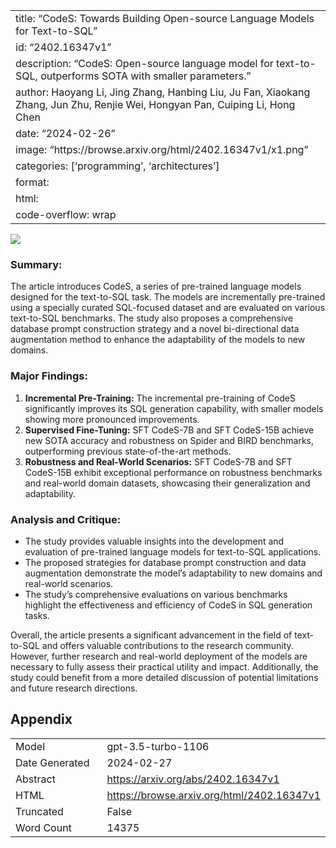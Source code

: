 
---
title: "CodeS: Towards Building Open-source Language Models for Text-to-SQL"
id: "2402.16347v1"
description: "CodeS: Open-source language model for text-to-SQL, outperforms SOTA with smaller parameters."
author: Haoyang Li, Jing Zhang, Hanbing Liu, Ju Fan, Xiaokang Zhang, Jun Zhu, Renjie Wei, Hongyan Pan, Cuiping Li, Hong Chen
date: "2024-02-26"
image: "https://browse.arxiv.org/html/2402.16347v1/x1.png"
categories: ['programming', 'architectures']
format:
  html:
    code-overflow: wrap
---

![](https://browse.arxiv.org/html/2402.16347v1/x1.png)

### **Summary:**
The article introduces CodeS, a series of pre-trained language models designed for the text-to-SQL task. The models are incrementally pre-trained using a specially curated SQL-focused dataset and are evaluated on various text-to-SQL benchmarks. The study also proposes a comprehensive database prompt construction strategy and a novel bi-directional data augmentation method to enhance the adaptability of the models to new domains.

### **Major Findings:**
1. **Incremental Pre-Training:** The incremental pre-training of CodeS significantly improves its SQL generation capability, with smaller models showing more pronounced improvements.
2. **Supervised Fine-Tuning:** SFT CodeS-7B and SFT CodeS-15B achieve new SOTA accuracy and robustness on Spider and BIRD benchmarks, outperforming previous state-of-the-art methods.
3. **Robustness and Real-World Scenarios:** SFT CodeS-7B and SFT CodeS-15B exhibit exceptional performance on robustness benchmarks and real-world domain datasets, showcasing their generalization and adaptability.

### **Analysis and Critique:**
- The study provides valuable insights into the development and evaluation of pre-trained language models for text-to-SQL applications.
- The proposed strategies for database prompt construction and data augmentation demonstrate the model's adaptability to new domains and real-world scenarios.
- The study's comprehensive evaluations on various benchmarks highlight the effectiveness and efficiency of CodeS in SQL generation tasks.

Overall, the article presents a significant advancement in the field of text-to-SQL and offers valuable contributions to the research community. However, further research and real-world deployment of the models are necessary to fully assess their practical utility and impact. Additionally, the study could benefit from a more detailed discussion of potential limitations and future research directions.

## Appendix

|          |          |
|----------|----------|
| Model     | gpt-3.5-turbo-1106       |
| Date Generated     | 2024-02-27       |
| Abstract | [https://arxiv.org/abs/2402.16347v1](https://arxiv.org/abs/2402.16347v1)        |
| HTML     | [https://browse.arxiv.org/html/2402.16347v1](https://browse.arxiv.org/html/2402.16347v1)       |
| Truncated       | False       |
| Word Count       | 14375       |